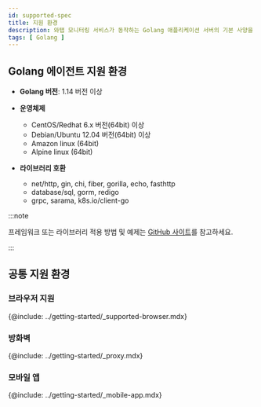 ```yaml
---
id: supported-spec
title: 지원 환경
description: 와탭 모니터링 서비스가 동작하는 Golang 애플리케이션 서버의 기본 사양을 알아보세요.
tags: [ Golang ]
---
```


## Golang 에이전트 지원 환경

* **Golang 버전**: 1.14 버전 이상

* **운영체제**

  * CentOS/Redhat 6.x 버전(64bit) 이상 
  * Debian/Ubuntu 12.04 버전(64bit) 이상
  * Amazon linux (64bit)
  * Alpine linux (64bit)

* **라이브러리 호환**

  - net/http, gin, chi, fiber, gorilla, echo, fasthttp
  - database/sql, gorm, redigo
  - grpc, sarama, k8s.io/client-go

:::note

프레임워크 또는 라이브러리 적용 방법 및 예제는 [GitHub 사이트](https://github.com/whatap/go-api-example)를 참고하세요.

:::

## 공통 지원 환경

### 브라우저 지원

{@include: ../getting-started/_supported-browser.mdx}  

### 방화벽

{@include: ../getting-started/_proxy.mdx}  

### 모바일 앱

{@include: ../getting-started/_mobile-app.mdx} 